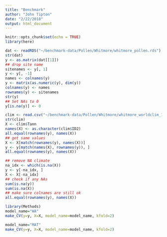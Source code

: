 ```yaml
---
title: "Benchmark"
author: "John Tipton"
date: "2/22/2018"
output: html_document
---
```


```r
knitr::opts_chunk$set(echo = TRUE)
library(here)
```

```r
dat <- readRDS("~/benchmark-data/Pollen/Whitmore/whitmore_pollen.rds")
str(dat)
y <- as.matrix(dat[[1]])
## drop site name
sitenames <- y[, 1]
y <- y[, -1]
names <- colnames(y)
y <- matrix(as.numeric(y), dim(y))
colnames(y) <- names
rownames(y) <- sitenames
str(y)
## Set NAs to 0
y[is.na(y)] <- 0
```

```r
clim <- read.csv("~/benchmark-data/Pollen/Whitmore/whitmore_worldclim_10min.csv")
str(clim)
X <- clim$Tann
names(X) <- as.character(clim$ID2)
all.equal(rownames(y), names(X))
## get same values
X <- X[match(rownames(y), names(X))]
y <- y[match(names(X), rownames(y)), ]
all.equal(rownames(y), names(X))

## remove NA climate 
na_idx <- which(is.na(X))
y <- y[-na_idx, ]
X <- X[-na_idx]
## check if any NAs
sum(is.na(y))
sum(is.na(X))
## make sure colnames are still ok
all.equal(rownames(y), names(X))
```


```r
library(Methods)
model_name="WA"
make_CV(y=y, X=X, model_name=model_name, kfold=2)

model_name="MAT"
make_CV(y=y, X=X, model_name=model_name, kfold=2)

```
